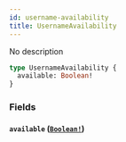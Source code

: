 ```yaml
---
id: username-availability
title: UsernameAvailability
---
```


No description

```graphql
type UsernameAvailability {
  available: Boolean!
}
```

### Fields

#### `available` ([`Boolean!`](/graphql/scalars/boolean))
